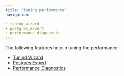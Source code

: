 ```yaml
---
title: "Tuning performance"
navigation:

- tuning_wizard
- postgres_expert
- performance_diagnostic
---
```


The following features help in tuning the performance:

-   [Tunind Wizard](tuning_wizard)
-   [Postgres Expert](postgres_expert)
-   [Performance Diagnostics](performance_diagnostic)